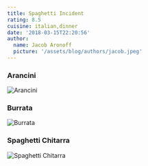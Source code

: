 ```yaml
---
title: Spaghetti Incident
rating: 8.5
cuisine: italian,dinner
date: '2018-03-15T22:20:56'
author:
  name: Jacob Aronoff
  picture: '/assets/blog/authors/jacob.jpeg'
---
```


### Arancini
![Arancini](/blog/spaghetti-incident.jpg)
### Burrata
![Burrata](/blog/spaghetti-incident2.jpg)
### Spaghetti Chitarra
![Spaghetti Chitarra](/blog/spaghetti-incident1.jpg)
